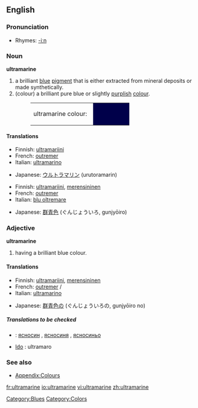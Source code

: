 {{wikipedia}}
==English==

===Pronunciation===
*Rhymes: [[Rhymes:English:-iːn|-iːn]]

===Noun===
'''ultramarine'''

# a brilliant [[blue]] [[pigment]] that is either extracted from mineral deposits or made synthetically.
# (colour) a brilliant pure blue or slightly [[purple|purplish]] [[color|colour]].
#:<table><tr><td>ultramarine colour: &nbsp;</td><td bgcolor="#00004A" width="80">&nbsp; </td></tr></table>

====Translations====
{{trans-top|pigment}}
*Finnish: [[ultramariini]]
*French: [[outremer]] {{m}}
*Italian: [[ultramarino]]  {{m}}
{{trans-mid}}
*Japanese: [[ウルトラマリン]] (urutoramarin)
{{trans-bottom}}

{{trans-top|colour}}
*Finnish: [[ultramariini]], [[merensininen]]
*French: [[outremer]] {{m}}
*Italian: [[blu oltremare]]  {{m}}
{{trans-mid}}
*Japanese: [[群青色]] (ぐんじょういろ, gunjyōiro)
{{trans-bottom}}

===Adjective===
'''ultramarine'''

# having a brilliant blue colour.

====Translations====
{{trans-top|colour}}
*Finnish: [[ultramariini]], [[merensininen]]
*French: [[outremer]] {{m}}/{{f}}
*Italian: [[ultramarino]]
{{trans-mid}}
*Japanese: [[群青色]]の (ぐんじょういろの, gunjyōiro no)
{{trans-bottom}}

=====Translations to be checked=====
{{checktrans}}
<!--Remove this section once all of the translations below have been moved into the tables above.-->

*{{ttbc|Bulgarian}}: [[ясносин]] {{m}}, [[ясносиня]] {{f}}, [[ясносиньо]] {{n}}
* [[w:Ido|Ido]] : ultramaro

===See also===
*[[Wiktionary_Appendix:Colours|Appendix:Colours]]

[[Category:Blues]]
[[Category:Colors]]

[[fr:ultramarine]]
[[io:ultramarine]]
[[vi:ultramarine]]
[[zh:ultramarine]]